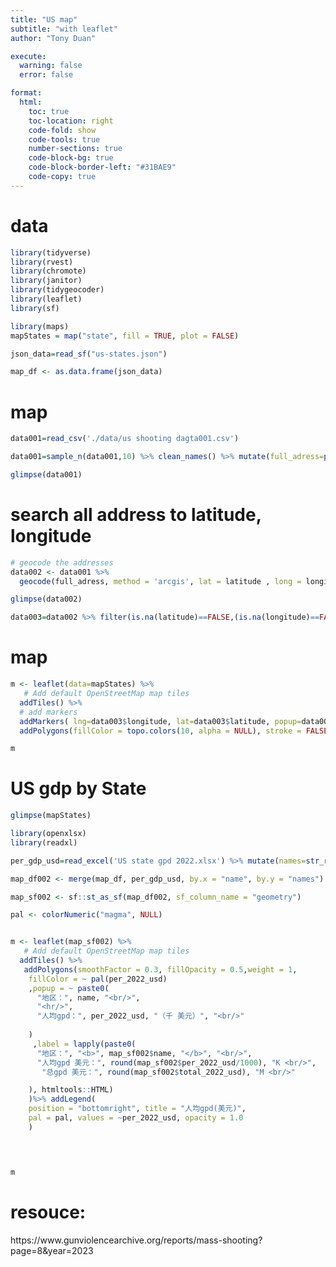 ```yaml
---
title: "US map"
subtitle: "with leaflet"
author: "Tony Duan"

execute:
  warning: false
  error: false

format:
  html:
    toc: true
    toc-location: right
    code-fold: show
    code-tools: true
    number-sections: true
    code-block-bg: true
    code-block-border-left: "#31BAE9"
    code-copy: true
---
```


# data


```r
library(tidyverse)
library(rvest)
library(chromote)
library(janitor)
library(tidygeocoder)
library(leaflet)
library(sf)
```

```r
library(maps)
mapStates = map("state", fill = TRUE, plot = FALSE)
```

```r
json_data=read_sf("us-states.json")
```


```r
map_df <- as.data.frame(json_data)
```



# map

```r
data001=read_csv('./data/us shooting dagta001.csv')
```



```r
data001=sample_n(data001,10) %>% clean_names() %>% mutate(full_adress=paste(address,city_or_county,state))
```

```r
glimpse(data001)
```

# search all address to latitude, longitude
```r
# geocode the addresses
data002 <- data001 %>%
  geocode(full_adress, method = 'arcgis', lat = latitude , long = longitude)

glimpse(data002)
```

```r
data003=data002 %>% filter(is.na(latitude)==FALSE,(is.na(longitude)==FALSE))
```

# map

```r
m <- leaflet(data=mapStates) %>%
   # Add default OpenStreetMap map tiles
  addTiles() %>%  
  # add markers
  addMarkers( lng=data003$longitude, lat=data003$latitude, popup=data003$state)%>% 
  addPolygons(fillColor = topo.colors(10, alpha = NULL), stroke = FALSE)

m  
```


# US gdp by State

```r
glimpse(mapStates)
```

```r
library(openxlsx)
library(readxl)

per_gdp_usd=read_excel('US state gpd 2022.xlsx') %>% mutate(names=str_replace(names,'\\*','') %>% str_trim() )
```



```r
map_df002 <- merge(map_df, per_gdp_usd, by.x = "name", by.y = "names")
```


```r
map_sf002 <- sf::st_as_sf(map_df002, sf_column_name = "geometry")
```

```r

pal <- colorNumeric("magma", NULL)


m <- leaflet(map_sf002) %>%
   # Add default OpenStreetMap map tiles
  addTiles() %>%  
   addPolygons(smoothFactor = 0.3, fillOpacity = 0.5,weight = 1,
    fillColor = ~ pal(per_2022_usd)
    ,popup = ~ paste0(
      "地区：", name, "<br/>",
      "<hr/>",
      "人均gpd：", per_2022_usd, "（千 美元）", "<br/>"
      
    )
     ,label = lapply(paste0(
      "地区：", "<b>", map_sf002$name, "</b>", "<br/>",
      "人均gpd 美元：", round(map_sf002$per_2022_usd/1000), "K <br/>",
       "总gpd 美元：", round(map_sf002$total_2022_usd), "M <br/>"

    ), htmltools::HTML)
    )%>% addLegend(
    position = "bottomright", title = "人均gpd(美元)",
    pal = pal, values = ~per_2022_usd, opacity = 1.0
    )
  



m  
```

# resouce:

https://www.gunviolencearchive.org/reports/mass-shooting?page=8&year=2023